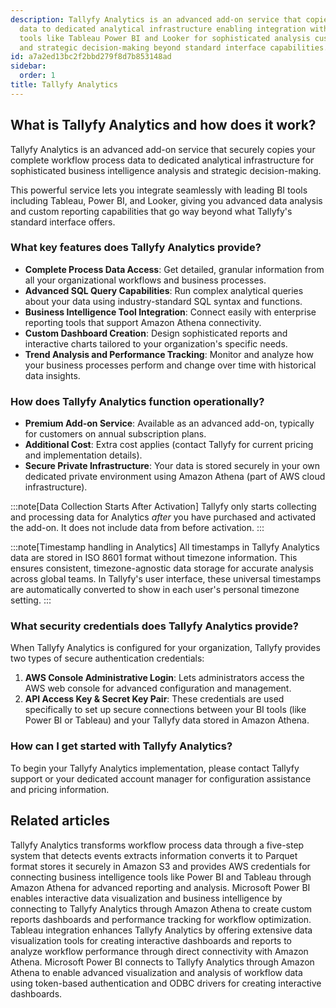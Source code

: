 ```yaml
---
description: Tallyfy Analytics is an advanced add-on service that copies workflow
  data to dedicated analytical infrastructure enabling integration with business intelligence
  tools like Tableau Power BI and Looker for sophisticated analysis custom reporting
  and strategic decision-making beyond standard interface capabilities.
id: a7a2ed13bc2f2bbd279f8d7b853148ad
sidebar:
  order: 1
title: Tallyfy Analytics
---
```


## What is Tallyfy Analytics and how does it work?

Tallyfy Analytics is an advanced add-on service that securely copies your complete workflow process data to dedicated analytical infrastructure for sophisticated business intelligence analysis and strategic decision-making.

This powerful service lets you integrate seamlessly with leading BI tools including Tableau, Power BI, and Looker, giving you advanced data analysis and custom reporting capabilities that go way beyond what Tallyfy's standard interface offers.

### What key features does Tallyfy Analytics provide?

- **Complete Process Data Access**: Get detailed, granular information from all your organizational workflows and business processes.
- **Advanced SQL Query Capabilities**: Run complex analytical queries about your data using industry-standard SQL syntax and functions.
- **Business Intelligence Tool Integration**: Connect easily with enterprise reporting tools that support Amazon Athena connectivity.
- **Custom Dashboard Creation**: Design sophisticated reports and interactive charts tailored to your organization's specific needs.
- **Trend Analysis and Performance Tracking**: Monitor and analyze how your business processes perform and change over time with historical data insights.

### How does Tallyfy Analytics function operationally?

- **Premium Add-on Service**: Available as an advanced add-on, typically for customers on annual subscription plans.
- **Additional Cost**: Extra cost applies (contact Tallyfy for current pricing and implementation details).
- **Secure Private Infrastructure**: Your data is stored securely in your own dedicated private environment using Amazon Athena (part of AWS cloud infrastructure).

:::note[Data Collection Starts After Activation]
Tallyfy only starts collecting and processing data for Analytics *after* you have purchased and activated the add-on. It does not include data from before activation.
:::

:::note[Timestamp handling in Analytics]
All timestamps in Tallyfy Analytics data are stored in ISO 8601 format without timezone information. This ensures consistent, timezone-agnostic data storage for accurate analysis across global teams. In Tallyfy's user interface, these universal timestamps are automatically converted to show in each user's personal timezone setting.
:::

### What security credentials does Tallyfy Analytics provide?

When Tallyfy Analytics is configured for your organization, Tallyfy provides two types of secure authentication credentials:

1. **AWS Console Administrative Login**: Lets administrators access the AWS web console for advanced configuration and management.
2. **API Access Key & Secret Key Pair**: These credentials are used specifically to set up secure connections between your BI tools (like Power BI or Tableau) and your Tallyfy data stored in Amazon Athena.

### How can I get started with Tallyfy Analytics?

To begin your Tallyfy Analytics implementation, please contact Tallyfy support or your dedicated account manager for configuration assistance and pricing information.


<PageTree />


## Related articles
<CardGrid>
<LinkTitleCard header="<b>Analytics > How Tallyfy Analytics works</b>" href="/products/pro/integrations/analytics/how-does-tallyfy-analytics-process-my-data/" > Tallyfy Analytics transforms workflow process data through a five-step system that detects events extracts information converts it to Parquet format stores it securely in Amazon S3 and provides AWS credentials for connecting business intelligence tools like Power BI and Tableau through Amazon Athena for advanced reporting and analysis. </LinkTitleCard>
<LinkTitleCard header="<b>Analytics > Power BI</b>" href="/products/pro/integrations/analytics/powerbi/" > Microsoft Power BI enables interactive data visualization and business intelligence by connecting to Tallyfy Analytics through Amazon Athena to create custom reports dashboards and performance tracking for workflow optimization. </LinkTitleCard>
<LinkTitleCard header="<b>Analytics > Tableau</b>" href="/products/pro/integrations/analytics/tableau/" > Tableau integration enhances Tallyfy Analytics by offering extensive data visualization tools for creating interactive dashboards and reports to analyze workflow performance through direct connectivity with Amazon Athena. </LinkTitleCard>
<LinkTitleCard header="<b>Powerbi > Connect Power BI</b>" href="/products/pro/integrations/analytics/powerbi/how-to-analyze-tallyfy-workflows-with-power-bi/" > Microsoft Power BI connects to Tallyfy Analytics through Amazon Athena to enable advanced visualization and analysis of workflow data using token-based authentication and ODBC drivers for creating interactive dashboards. </LinkTitleCard>
</CardGrid>